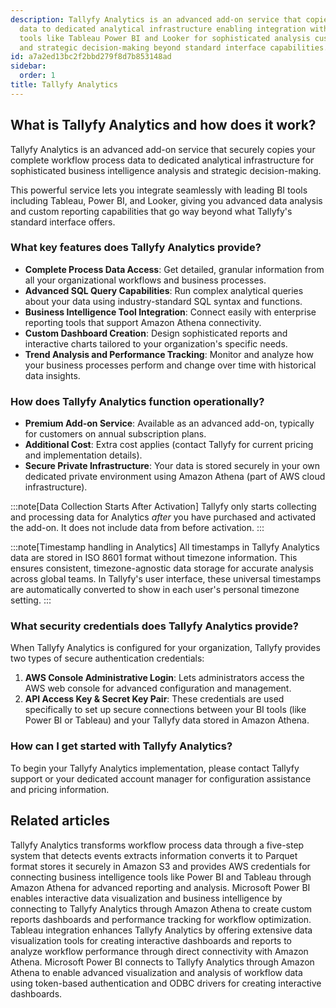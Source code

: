 ```yaml
---
description: Tallyfy Analytics is an advanced add-on service that copies workflow
  data to dedicated analytical infrastructure enabling integration with business intelligence
  tools like Tableau Power BI and Looker for sophisticated analysis custom reporting
  and strategic decision-making beyond standard interface capabilities.
id: a7a2ed13bc2f2bbd279f8d7b853148ad
sidebar:
  order: 1
title: Tallyfy Analytics
---
```


## What is Tallyfy Analytics and how does it work?

Tallyfy Analytics is an advanced add-on service that securely copies your complete workflow process data to dedicated analytical infrastructure for sophisticated business intelligence analysis and strategic decision-making.

This powerful service lets you integrate seamlessly with leading BI tools including Tableau, Power BI, and Looker, giving you advanced data analysis and custom reporting capabilities that go way beyond what Tallyfy's standard interface offers.

### What key features does Tallyfy Analytics provide?

- **Complete Process Data Access**: Get detailed, granular information from all your organizational workflows and business processes.
- **Advanced SQL Query Capabilities**: Run complex analytical queries about your data using industry-standard SQL syntax and functions.
- **Business Intelligence Tool Integration**: Connect easily with enterprise reporting tools that support Amazon Athena connectivity.
- **Custom Dashboard Creation**: Design sophisticated reports and interactive charts tailored to your organization's specific needs.
- **Trend Analysis and Performance Tracking**: Monitor and analyze how your business processes perform and change over time with historical data insights.

### How does Tallyfy Analytics function operationally?

- **Premium Add-on Service**: Available as an advanced add-on, typically for customers on annual subscription plans.
- **Additional Cost**: Extra cost applies (contact Tallyfy for current pricing and implementation details).
- **Secure Private Infrastructure**: Your data is stored securely in your own dedicated private environment using Amazon Athena (part of AWS cloud infrastructure).

:::note[Data Collection Starts After Activation]
Tallyfy only starts collecting and processing data for Analytics *after* you have purchased and activated the add-on. It does not include data from before activation.
:::

:::note[Timestamp handling in Analytics]
All timestamps in Tallyfy Analytics data are stored in ISO 8601 format without timezone information. This ensures consistent, timezone-agnostic data storage for accurate analysis across global teams. In Tallyfy's user interface, these universal timestamps are automatically converted to show in each user's personal timezone setting.
:::

### What security credentials does Tallyfy Analytics provide?

When Tallyfy Analytics is configured for your organization, Tallyfy provides two types of secure authentication credentials:

1. **AWS Console Administrative Login**: Lets administrators access the AWS web console for advanced configuration and management.
2. **API Access Key & Secret Key Pair**: These credentials are used specifically to set up secure connections between your BI tools (like Power BI or Tableau) and your Tallyfy data stored in Amazon Athena.

### How can I get started with Tallyfy Analytics?

To begin your Tallyfy Analytics implementation, please contact Tallyfy support or your dedicated account manager for configuration assistance and pricing information.


<PageTree />


## Related articles
<CardGrid>
<LinkTitleCard header="<b>Analytics > How Tallyfy Analytics works</b>" href="/products/pro/integrations/analytics/how-does-tallyfy-analytics-process-my-data/" > Tallyfy Analytics transforms workflow process data through a five-step system that detects events extracts information converts it to Parquet format stores it securely in Amazon S3 and provides AWS credentials for connecting business intelligence tools like Power BI and Tableau through Amazon Athena for advanced reporting and analysis. </LinkTitleCard>
<LinkTitleCard header="<b>Analytics > Power BI</b>" href="/products/pro/integrations/analytics/powerbi/" > Microsoft Power BI enables interactive data visualization and business intelligence by connecting to Tallyfy Analytics through Amazon Athena to create custom reports dashboards and performance tracking for workflow optimization. </LinkTitleCard>
<LinkTitleCard header="<b>Analytics > Tableau</b>" href="/products/pro/integrations/analytics/tableau/" > Tableau integration enhances Tallyfy Analytics by offering extensive data visualization tools for creating interactive dashboards and reports to analyze workflow performance through direct connectivity with Amazon Athena. </LinkTitleCard>
<LinkTitleCard header="<b>Powerbi > Connect Power BI</b>" href="/products/pro/integrations/analytics/powerbi/how-to-analyze-tallyfy-workflows-with-power-bi/" > Microsoft Power BI connects to Tallyfy Analytics through Amazon Athena to enable advanced visualization and analysis of workflow data using token-based authentication and ODBC drivers for creating interactive dashboards. </LinkTitleCard>
</CardGrid>